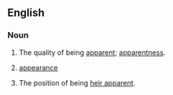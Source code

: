 ==English==

===Noun===
{{en-noun}}

# The quality of being [[apparent]]; [[apparentness]].
#: {{rfquotek|en|Coleridge}}
# {{lb|en|obsolete}} [[appearance]]
# The position of being [[heir apparent]].

{{Webster 1913}}